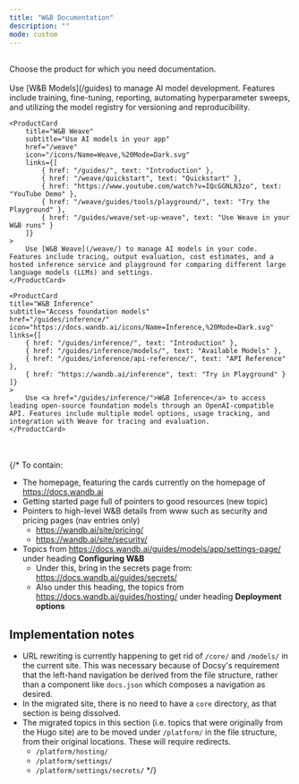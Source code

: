 ```yaml
---
title: "W&B Documentation"
description: ""
mode: custom
---
```



<HomeWrapper>
<br/>
<Banner title="Weights & Biases Documentation" background="/images/support/support_banner.png">
Choose the product for which you need documentation.
</Banner>
<br/>
<br/>

<HomeWrapper padding="mint-px-24">
<Columns cols={3}>
    <ProductCard
        title="W&B Models"
        subtitle="Develop AI models"
        href="/guides"
        icon="/icons/Name=Models,%20Mode=Dark.svg"
        links={[
            { href: "/guides/", text: "Introduction" },
            { href: "/quickstart/", text: "Quickstart" },
            { href: "https://www.youtube.com/watch?v=tHAFujRhZLA", text: "YouTube Tutorial" },
            { href: "https://wandb.ai/site/courses/101/", text: "Online Course" },
        ]}
    >
        Use [W&B Models](/guides) to manage AI model development. Features include training, fine-tuning, reporting, automating hyperparameter sweeps, and utilizing the model registry for versioning and reproducibility.
    </ProductCard>

    <ProductCard
        title="W&B Weave"
        subtitle="Use AI models in your app"
        href="/weave"
        icon="/icons/Name=Weave,%20Mode=Dark.svg"
        links={[
            { href: "/guides/", text: "Introduction" },
            { href: "/weave/quickstart", text: "Quickstart" },
            { href: "https://www.youtube.com/watch?v=IQcGGNLN3zo", text: "YouTube Demo" },
            { href: "/weave/guides/tools/playground/", text: "Try the Playground" },
            { href: "/guides/weave/set-up-weave", text: "Use Weave in your W&B runs" }
        ]}
    >
        Use [W&B Weave](/weave/) to manage AI models in your code. Features include tracing, output evaluation, cost estimates, and a hosted inference service and playground for comparing different large language models (LLMs) and settings.
    </ProductCard>
    
    <ProductCard
    title="W&B Inference"
    subtitle="Access foundation models"
    href="/guides/inference/"
    icon="https://docs.wandb.ai/icons/Name=Inference,%20Mode=Dark.svg"
    links={[
        { href: "/guides/inference/", text: "Introduction" },
        { href: "/guides/inference/models/", text: "Available Models" },
        { href: "/guides/inference/api-reference/", text: "API Reference" },
        { href: "https://wandb.ai/inference", text: "Try in Playground" }
    ]}
    >
        Use <a href="/guides/inference/">W&B Inference</a> to access leading open-source foundation models through an OpenAI-compatible API. Features include multiple model options, usage tracking, and integration with Weave for tracing and evaluation.
    </ProductCard>

</Columns>
</HomeWrapper>
</HomeWrapper>
<br/>
<br/>
{/* To contain:

- The homepage, featuring the cards currently on the homepage of https://docs.wandb.ai
- Getting started page full of pointers to good resources (new topic)
- Pointers to high-level W&B details from www such as security and pricing pages (nav entries only)
    - https://wandb.ai/site/pricing/
    - https://wandb.ai/site/security/
- Topics from https://docs.wandb.ai/guides/models/app/settings-page/ under heading **Configuring W&B**
    - Under this, bring in the secrets page from: https://docs.wandb.ai/guides/secrets/
    - Also under this heading, the topics from https://docs.wandb.ai/guides/hosting/ under heading **Deployment options**

## Implementation notes

- URL rewriting is currently happening to get rid of `/core/` and `/models/` in the current site. This was necessary because of Docsy's requirement that the left-hand navigation be derived from the file structure, rather than a component like `docs.json` which composes a navigation as desired. 
- In the migrated site, there is no need to have a `core` directory, as that section is being dissolved. 
- The migrated topics in this section (i.e. topics that were originally from the Hugo site) are to be moved under `/platform/` in the file structure, from their original locations. These will require redirects.
    - `/platform/hosting/`
    - `/platform/settings/`
    - `/platform/settings/secrets/` */}